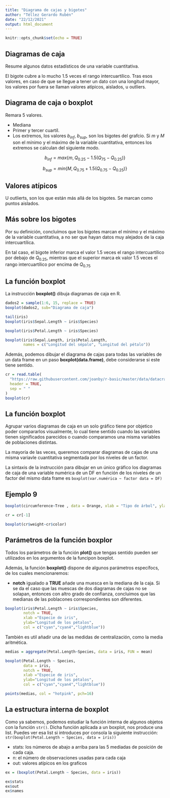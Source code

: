 ---
title: "Diagrama de cajas y bigotes"
author: "Téllez Gerardo Rubén"
date: "22/12/2021"
output: html_document
---

```{r setup, include=FALSE}
knitr::opts_chunk$set(echo = TRUE)
```

## Diagramas de caja

Resume algunos datos estadísticos de una variable cuantitativa.

El bigote cubre a lo mucho 1.5 veces el rango intercuartílico. Tras esos valores, en caso de que se llegue a tener un dato con una longitud mayor, los valores por fuera se llaman valores atípicos, aislados, u outliers.

## Diagrama de caja o boxplot

Remara 5 valores.

+ Mediana
+ Primer y tercer cuartíl.
+ Los extremos, los valores $b_{inf}, \ b_{sup}$, son los bigotes del grafcio. Si $m$ y $M$ son el mínimo y el máximo de la variable cuantitativa, entonces los extremos se calculan del siguiente modo.

$$b_{inf} = max\{ m,Q_{0.25} - 1.5 (Q_{75} - Q_{0.25} ) \}$$

$$b_{sup} = min \{ M, Q_{0.75} + 1.5(Q_{0.75} - Q_{0.25}) \}$$

## Valores atípicos

U outlierts, son los que están más allá de los bigotes. Se marcan como puntos aislados.

## Más sobre los bigotes

Por su definición, concluímos que los bigotes marcan el mínimo y el máximo de la variable cuantitativa, a no ser que hayan datos muy alejados de la caja intercuartílica.

En tal caso, el bigote inferior marca el valor 1.5 veces el rango intercuartílico por debajo de $Q_{0.25}$, mientras que el superior marca ek valor 1.5 veces el rango intercuartílico por encima de $Q_{0.75}$

## La función boxplot

La instrucción __boxplot()__ dibuja diagramas de caja en R.

```{r}
dados2 = sample(1:6, 15, replace = TRUE)
boxplot(dados2, sub="Diagrama de caja")
```

```{r}
tail(iris)
boxplot(iris$Sepal.Length ~ iris$Species)
```



```{r}
boxplot(iris$Petal.Length ~ iris$Species)
```

```{r}
boxplot(iris$Sepal.Length, iris$Petal.Length,
        names = c("Longitud del sépalo", "Longitud del pétalo"))
```

Además, podemos dibujar el diagrama de cajas para todas las variables de un data frame en un paso __boxplot(data.frame)__, debe considerarse si este tiene sentido.

```{r}
cr = read.table(
  "https://raw.githubusercontent.com/joanby/r-basic/master/data/datacrab.txt",
  header = TRUE,
  sep = " "
)
boxplot(cr)
```

## La función boxplot

Agrupar varios diagramas de caja en un solo gráfico tiene por objetico poder compararlos visualmente, lo cual tiene sentido cuando las variables tienen significados parecidos o cuando comparamos una misma variables de poblaciones distintas.

La mayoría de las veces, queremos comparar diagramas de cajas de una misma variavle cuantitativa segmentada por los niveles de un factor.

La sintaxis de la instrucción para dibujar en un único gráfico los diagramas de caja de una variable numérica de un DF en función de los niveles de un factor del mismo data frame es `boxplot(var.numérica ~ factor data = DF)`


## Ejemplo 9

```{r}
boxplot(circumference~Tree , data = Orange, xlab = "Tipo de árbol", ylab = "Circunferencia del tronco (mm)", sub = "Boxplot de la circunferencia del tronco según el tipo de naranjo")
```

```{r}
cr = cr[-1]

boxplot(cr$weight~cr$color)
```

## Parámetros de la función boxplor

Todos los parámetros de la función __plot()__ que tengas sentido pueden ser utilizados en los argumentos de la funcipon boxplot.

Además, la función __boxplot()__ dispone de algunos parámetros específocs, de los cuales mencionaremos:

+ __notch__ igualado a __TRUE__ añade una muesca en la mediana de la caja. Si se da el caso que las muescas de dos diagramas de cajas no se solapan, entonces con altro grado de confianza, concluimos que las medianas de las poblacones correspondientes son diferentes.

```{r}
boxplot(iris$Petal.Length ~ iris$Species,
        notch = TRUE,
        xlab ="Especie de iris",
        ylab="Longitud de los pétalos",
        col = c("cyan","cyan4","lightblue"))
```

También es util añadir una de las medidas de centralización, como la media aritmética.


```{r}
medias = aggregate(Petal.Length~Species, data = iris, FUN = mean)

boxplot(Petal.Length ~ Species,
        data = iris,
        notch = TRUE,
        xlab ="Especie de iris",
        ylab="Longitud de los pétalos",
        col = c("cyan","cyan4","lightblue"))

points(medias, col = "hotpink", pch=16)
```

## La estructura interna de boxplot

Como ya sabemos, podemos estudiar la función interna de algunos objetos con la función `str()`.
Dicha función aplicada a un boxplot, nos produce una list. Puedes ver esa list si introduces por consola la siguiente instrucción:
`str(boxplot(Petal.Length ~ Species, data = iris))`


+ stats: los números de abajo a arriba para las 5 mediadas de posición de cada caja.
+ n: el número de observaciones usadas para cada caja
+ out: valores atípicos en los graficos


```{r}
ex = (boxplot(Petal.Length ~ Species, data = iris))

ex$stats
ex$out
ex$names
```















